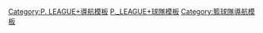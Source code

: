 [[Category:P._LEAGUE+導航模板|Category:P. LEAGUE+導航模板]]
[[Category:P._LEAGUE+球隊模板|]]
[[Category:籃球隊導航模板|Category:籃球隊導航模板]]